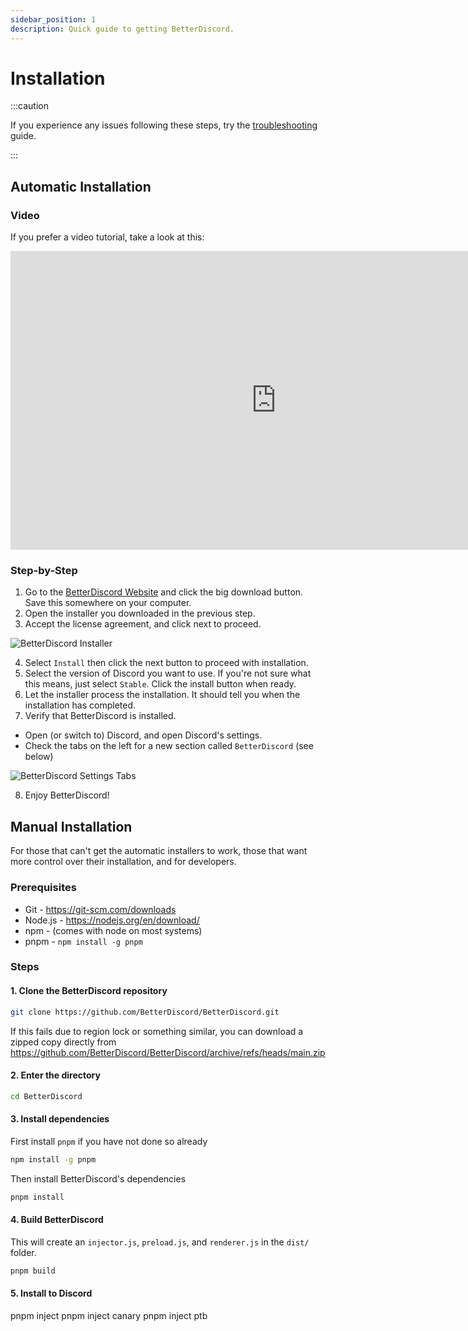 ```yaml
---
sidebar_position: 1
description: Quick guide to getting BetterDiscord.
---
```


# Installation

:::caution

If you experience any issues following these steps, try the [troubleshooting](./troubleshooting) guide.

:::

## Automatic Installation

### Video

If you prefer a video tutorial, take a look at this:

<iframe width="850" height="478" src="https://www.youtube.com/embed/n_CCYtIZj0Y" title="YouTube video player" frameborder="0" allow="accelerometer; autoplay; clipboard-write; encrypted-media; gyroscope; picture-in-picture" allowfullscreen></iframe>

### Step-by-Step

1. Go to the [BetterDiscord Website](https://betterdiscord.app) and click the big download button. Save this somewhere on your computer.
2. Open the installer you downloaded in the previous step.
3. Accept the license agreement, and click next to proceed.

![BetterDiscord Installer](./img/installer.png)

4. Select `Install` then click the next button to proceed with installation.
5. Select the version of Discord you want to use. If you're not sure what this means, just select `Stable`. Click the install button when ready.
6. Let the installer process the installation. It should tell you when the installation has completed.
7. Verify that BetterDiscord is installed.
  - Open (or switch to) Discord, and open Discord's settings.
  - Check the tabs on the left for a new section called `BetterDiscord` (see below)

![BetterDiscord Settings Tabs](./img/bd_settings_tabs.png)

8. Enjoy BetterDiscord!



## Manual Installation

For those that can't get the automatic installers to work, those that want more control over their installation, and for developers.

### Prerequisites

- Git - https://git-scm.com/downloads
- Node.js - https://nodejs.org/en/download/
- npm - (comes with node on most systems)
- pnpm - `npm install -g pnpm`

### Steps

#### 1. Clone the BetterDiscord repository
```bash
git clone https://github.com/BetterDiscord/BetterDiscord.git
```
If this fails due to region lock or something similar, you can download a zipped copy directly from https://github.com/BetterDiscord/BetterDiscord/archive/refs/heads/main.zip

#### 2. Enter the directory
```bash
cd BetterDiscord
```

#### 3. Install dependencies
First install `pnpm` if you have not done so already
```bash
npm install -g pnpm
```

Then install BetterDiscord's dependencies
```bash
pnpm install
```

#### 4. Build BetterDiscord

This will create an `injector.js`, `preload.js`, and `renderer.js` in the `dist/` folder.
```bash
pnpm build
```

#### 5. Install to Discord


<Tabs className="code-tabs">
<TabItem value="stable"><CodeBlock language="bash">pnpm inject</CodeBlock></TabItem>
<TabItem value="canary"><CodeBlock language="bash">pnpm inject canary</CodeBlock></TabItem>
<TabItem value="ptb"><CodeBlock language="bash">pnpm inject ptb</CodeBlock></TabItem>
</Tabs>
